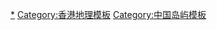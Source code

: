 {{Navbox
|name = 香港島嶼
|title = {{Flagicon|HKG}} [[香港島嶼]]
|bodyclass = hlist
|above = （全香港共263個島嶼）

|group1 = 主要島嶼
|list1 = 
* [[大嶼山]]
* [[香港島]]
* [[赤鱲角]]
* [[南丫島]]
* [[青衣島]]
* [[滘西洲]]
* [[蒲台]]
* [[長洲 (香港)|長洲]]
* [[東龍洲]]
* [[吉澳]]
* [[往灣洲]]
* [[喜靈洲]]
* [[塔門]]
* [[鴨脷洲]]
* [[大鴉洲]]
* [[東平洲]]
* [[坪洲]]
* [[馬灣]]
* [[橋咀洲]]
* [[鹽田梓|鹽田仔]]
* [[吊鐘洲]]
* [[石鼓洲]]
* [[馬屎洲]]
* [[熨波洲]]
* [[鴨洲]]
* [[龍珠島]]

|group2 = [[無人島]]
|list2 =
* [[九龍石]]
* [[大小青洲]]
** [[青洲 (中西區)|青洲]]
** [[小青洲]]
* [[大小磨刀]]
** [[大磨刀]]
** [[小磨刀]]
** [[匙羹洲]]
* [[交椅洲]]
* [[小交椅洲]]
* [[周公島]]
* [[螺洲島|螺洲]]
* [[龍鼓洲]]
* [[長索]]
* [[小鴉洲]]
* [[羅洲]]
* [[宋崗]]

|group3 = [[群島]]
|list3 =
* [[蒲台群島]]
* [[果洲群島]]
* [[索罟群島]]
* [[甕缸群島]]
* [[大小青洲]]
* [[大小磨刀]]

|below = 參見：[[香港已消失島嶼]]
}}<noinclude>
[[Category:香港岛屿|*]]
[[Category:香港地理模板]]
[[Category:中国岛屿模板]]
</noinclude>